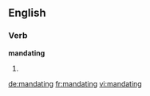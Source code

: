 ==English==

===Verb===
'''mandating'''

# {{present participle of|mandate}}

[[de:mandating]]
[[fr:mandating]]
[[vi:mandating]]